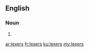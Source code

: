 ==English==

===Noun===
{{head|en|noun plural form}}

# {{plural of|lexer|lang=en}}

[[ar:lexers]]
[[fr:lexers]]
[[ku:lexers]]
[[my:lexers]]